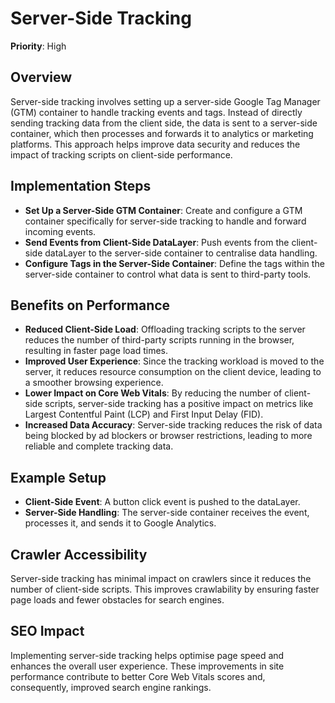 
# Server-Side Tracking

**Priority**: High

## Overview
Server-side tracking involves setting up a server-side Google Tag Manager (GTM) container to handle tracking events and tags. Instead of directly sending tracking data from the client side, the data is sent to a server-side container, which then processes and forwards it to analytics or marketing platforms. This approach helps improve data security and reduces the impact of tracking scripts on client-side performance.

## Implementation Steps

- **Set Up a Server-Side GTM Container**: Create and configure a GTM container specifically for server-side tracking to handle and forward incoming events.
- **Send Events from Client-Side DataLayer**: Push events from the client-side dataLayer to the server-side container to centralise data handling.
- **Configure Tags in the Server-Side Container**: Define the tags within the server-side container to control what data is sent to third-party tools.

## Benefits on Performance

- **Reduced Client-Side Load**: Offloading tracking scripts to the server reduces the number of third-party scripts running in the browser, resulting in faster page load times.
- **Improved User Experience**: Since the tracking workload is moved to the server, it reduces resource consumption on the client device, leading to a smoother browsing experience.
- **Lower Impact on Core Web Vitals**: By reducing the number of client-side scripts, server-side tracking has a positive impact on metrics like Largest Contentful Paint (LCP) and First Input Delay (FID).
- **Increased Data Accuracy**: Server-side tracking reduces the risk of data being blocked by ad blockers or browser restrictions, leading to more reliable and complete tracking data.

## Example Setup

- **Client-Side Event**: A button click event is pushed to the dataLayer.
- **Server-Side Handling**: The server-side container receives the event, processes it, and sends it to Google Analytics.

## Crawler Accessibility
Server-side tracking has minimal impact on crawlers since it reduces the number of client-side scripts. This improves crawlability by ensuring faster page loads and fewer obstacles for search engines.

## SEO Impact
Implementing server-side tracking helps optimise page speed and enhances the overall user experience. These improvements in site performance contribute to better Core Web Vitals scores and, consequently, improved search engine rankings.

